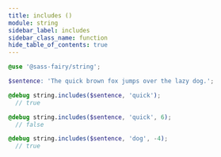 ```yaml
---
title: includes ()
module: string
sidebar_label: includes
sidebar_class_name: function
hide_table_of_contents: true
---
```


<DocPage spec={Spec} />

```scss
@use '@sass-fairy/string';

$sentence: 'The quick brown fox jumps over the lazy dog.';

@debug string.includes($sentence, 'quick');
  // true

@debug string.includes($sentence, 'quick', 6);
  // false

@debug string.includes($sentence, 'dog', -4);
  // true
```
